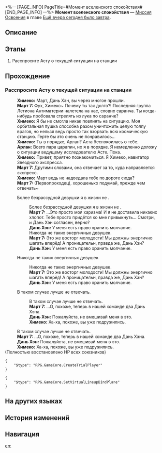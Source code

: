 <%-- [PAGE_INFO]
PageTitle=#Момент вселенского спокойствия#
[END_PAGE_INFO] --%>
{{Дополнить|Диалоги.}}
{{Миссия Инфобокс
|id              = 1000300
|Название        = 
|Изображение     = Миссия Момент вселенского спокойствия.png
|Тип             = Миссия Освоения
|Событие         = 
|Глава           = Ещё вчера сегодня было завтра
|Условия         = Завершена [[Миссия Освоения]] «[[Эпицентр бури]]»
|Персонажи       = Арлан; Дань Хэн; Март 7; Первопроходец; Химеко
|СтартЛокация    = [[Космическая станция «Герта»]] — [[Главная контрольная зона]]
|Мир             = Космическая станция «Герта»
|Предыдущая      = Эпицентр бури
|Следующая       = Неисчезающие тени
|Награды         = Опыт Освоения*600; Звёздный нефрит*80; Кредиты*5 000
}}
'''Момент вселенского спокойствия''' — [[Миссия Освоения]] в главе [[Ещё вчера сегодня было завтра]].

==Описание==
{{Описание|Появилась Химеко, которая помогла вам ранее. Её расслабленная и уверенная поза почти заставляет вас забыть о том, что эти люди тоже посторонние, которых вовлекли в эту опасную ситуацию.<br />На текущий момент только исполняющая обязанности ведущего исследователя Аста знает, разрешилась ли катастрофа на станции...}}

==Этапы==
# Расспросите Асту о текущей ситуации на станции

==Прохождение==
{{Дополнить}}

===Расспросите Асту о текущей ситуации на станции===
{{Описание миссии|тип=Миссия Освоения|локация=Главная контрольная зона|Появилась Химеко, которая помогла вам ранее. Её расслабленная и уверенная поза почти заставляет вас забыть о том, что эти люди тоже посторонние, которых вовлекли в эту опасную ситуацию.<br />На текущий момент только исполняющая обязанности ведущего исследователя Аста знает, разрешилась ли катастрофа на станции...}}
{{Диалог Начало}}
:'''Химеко:''' Март, Дань Хэн, вы через многое прошли.
:'''Март 7:''' Фух, Химеко~ Почему ты так долго?! Последняя группа Легиона Антиматерии налетела на нас, словно саранча. Ты когда-нибудь пробовала стрелять из лука по саранче?
:'''Химеко:''' Я бы не смогла никак повлиять на ситуацию. Моя орбитальная пушка способна разом уничтожить целую толпу врагов, но нельзя ведь просто так взорвать всю космическую станцию. Герте бы это очень не понравилось...
:'''Химеко:''' Ты в порядке, Арлан? Аста беспокоилась о тебе.
:'''Арлан:''' Всего пара царапин, но я в порядке. Я немедленно доложу о ситуации ведущему исследователю Асте. Пока.
:'''Химеко:''' Привет, приятно познакомиться. Я Химеко, навигатор Звёздного экспресса.
:'''Март 7:''' Другими словами, она отвечает за то, куда направляется экспресс.
:'''Химеко:''' Март ведь не надоедала тебе по дороге сюда?
:'''Март 7:''' (Первопроходец), хорошенько подумай, прежде чем отвечать~
:{{Диалог|Стрелка}} Более безрассудной девушки я в жизни не {{MC|ж=встречала|м=встречал}}.
::Более безрассудной девушки я в жизни не {{MC|ж=встречала|м=встречал}}.
::'''Март 7:''' ...Это просто моя харизма! И я не доставила никаких хлопот. Тебе просто придётся ко мне привыкнуть... Смотри, и Дань Хэн согласен, верно?
::'''Дань Хэн:''' У меня есть право хранить молчание.
::Никогда не {{MC|ж=видела|м=видел}} таких энергичных девушек.
::'''Март 7:''' Это же восторг молодости! Мы должны энергично шагать вперёд! А {{MC|ж=она|м=он}} проницательн{{MC|ж=ая|м=ый}}, правда же, Дань Хэн?
::'''Дань Хэн:''' У меня есть право хранить молчание.
:{{Диалог|Стрелка}} Никогда не {{MC|ж=видела|м=видел}} таких энергичных девушек.
::Никогда не {{MC|ж=видела|м=видел}} таких энергичных девушек.
::'''Март 7:''' Это же восторг молодости! Мы должны энергично шагать вперёд! А {{MC|ж=она|м=он}} проницательн{{MC|ж=ая|м=ый}}, правда же, Дань Хэн?
::'''Дань Хэн:''' У меня есть право хранить молчание.
:{{Диалог|Стрелка}} В таком случае лучше не отвечать.
::В таком случае лучше не отвечать.
::'''Март 7:''' ...О, похоже, теперь в нашей команде два Дань Хэна.
::'''Дань Хэн:''' Пожалуйста, не вмешивай меня в это.
::'''Химеко:''' Ха-ха, похоже, вы уже подружились.
::{{tx}}
:В таком случае лучше не отвечать.
:'''Март 7:''' ...О, похоже, теперь в нашей команде два Дань Хэна.
:'''Дань Хэн:''' Пожалуйста, не вмешивай меня в это.
:'''Химеко:''' Ха-ха, похоже, вы уже подружились.
:{{tx}}
;(Полностью восстановлено НР всех союзников)
<pre>{
	"$type": "RPG.GameCore.CreateTrialPlayer"
}</pre>
<pre>{
	"$type": "RPG.GameCore.SetVirtualLineupBindPlane"
}</pre>
{{Диалог Конец}}

==На других языках==
{{На других языках
|en   = A Moment of Peace
|zhs  = 宇宙安宁片刻
|zht  = 宇宙安寧片刻
|ja   = 宇宙の安らぎのひと時
|ko   = 찰나의 우주 평화
|es   = Momento de sosiego
|fr   = Un moment de paix
|ru   = Момент вселенского спокойствия
|th   = ช่วงเวลาอันเงียบสงบของจักรวาล
|vi   = Khoảnh Khắc Yên Bình Của Vũ Trụ
|de   = Moment des Friedens
|id   = Momen Kedamaian Galaksi
|pt   = Um Momento de Paz
}}

==История изменений==
{{История изменений|3.5}}

==Навигация==
{{Миссия Освоения Навбокс|Глава }}

[[en:]]
